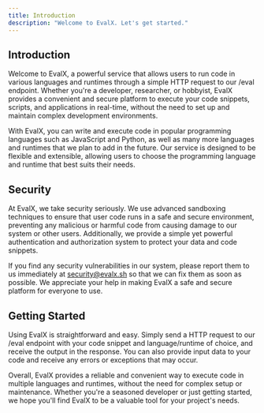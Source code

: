 ```yaml
---
title: Introduction
description: "Welcome to EvalX. Let's get started."
---
```


## Introduction

Welcome to EvalX, a powerful service that allows users to run code in various languages and runtimes through a simple HTTP request to our /eval endpoint. Whether you're a developer, researcher, or hobbyist, EvalX provides a convenient and secure platform to execute your code snippets, scripts, and applications in real-time, without the need to set up and maintain complex development environments.

With EvalX, you can write and execute code in popular programming languages such as JavaScript and Python, as well as many more languages and runtimes that we plan to add in the future. Our service is designed to be flexible and extensible, allowing users to choose the programming language and runtime that best suits their needs.

## Security

At EvalX, we take security seriously. We use advanced sandboxing techniques to ensure that user code runs in a safe and secure environment, preventing any malicious or harmful code from causing damage to our system or other users. Additionally, we provide a simple yet powerful authentication and authorization system to protect your data and code snippets.

If you find any security vulnerabilities in our system, please report them to us immediately at security@evalx.sh so that we can fix them as soon as possible. We appreciate your help in making EvalX a safe and secure platform for everyone to use.

## Getting Started

Using EvalX is straightforward and easy. Simply send a HTTP request to our /eval endpoint with your code snippet and language/runtime of choice, and receive the output in the response. You can also provide input data to your code and receive any errors or exceptions that may occur.

Overall, EvalX provides a reliable and convenient way to execute code in multiple languages and runtimes, without the need for complex setup or maintenance. Whether you're a seasoned developer or just getting started, we hope you'll find EvalX to be a valuable tool for your project's needs.
